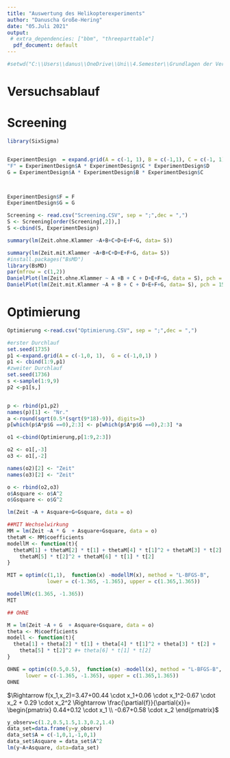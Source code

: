 ```yaml
---
title: "Auswertung des Helikopterexperiments"
author: "Danuscha Große-Hering"
date: "05.Juli 2021"
output:
 # extra_dependencies: ["bbm", "threeparttable"]
  pdf_document: default
---
```

```r
#setwd("C:\\Users\\danus\\OneDrive\\Uni\\4.Semester\\Grundlagen der Versuchspalnung\\1.Experiment\\GdV-Experiment-1\\Experiment 3")
```

# Versuchsablauf

# Screening
```r

library(SixSigma)


ExperimentDesign  = expand.grid(A = c(-1, 1), B = c(-1,1), C = c(-1, 1), D = c(-1,1), E = c(-1,1) )
"F" = ExperimentDesign$A * ExperimentDesign$C * ExperimentDesign$D
G = ExperimentDesign$A * ExperimentDesign$B * ExperimentDesign$C



ExperimentDesign$F = F
ExperimentDesign$G = G

```

```r
Screening <- read.csv("Screening.CSV", sep = ";",dec = ",")
S <- Screening[order(Screening[,2]),]
S <-cbind(S, ExperimentDesign)
```

```r
summary(lm(Zeit.ohne.Klammer ~A+B+C+D+E+F+G, data= S))
```
```r
summary(lm(Zeit.mit.Klammer ~A+B+C+D+E+F+G, data= S))
#install.packages("BsMD")
library(BsMD)
par(mfrow = c(1,2))
DanielPlot(lm(Zeit.ohne.Klammer ~ A +B + C + D+E+F+G, data = S), pch = 15)
DanielPlot(lm(Zeit.mit.Klammer ~A + B + C + D+E+F+G, data= S), pch = 15)
```

# Optimierung
```r
Optimierung <-read.csv("Optimierung.CSV", sep = ";",dec = ",")

#erster Durchlauf
set.seed(1735)
p1 <-expand.grid(A = c(-1,0, 1),  G = c(-1,0,1) )
p1 <- cbind(1:9,p1)
#zweiter Durchlauf
set.seed(1736)
s <-sample(1:9,9)
p2 <-p1[s,]


p <- rbind(p1,p2)
names(p)[1] <- "Nr."
a <-round(sqrt(0.5*(sqrt(9*18)-9)), digits=3)
p[which(p$A*p$G ==0),2:3] <- p[which(p$A*p$G ==0),2:3] *a

o1 <-cbind(Optimierung,p[1:9,2:3])

o2 <- o1[,-3]
o3 <- o1[,-2]

names(o2)[2] <- "Zeit"
names(o3)[2] <- "Zeit"

o <- rbind(o2,o3)
o$Asquare <- o$A^2
o$Gsquare <- o$G^2

lm(Zeit ~A + Asquare+G+Gsquare, data = o)

##MIT Wechselwirkung
MM = lm(Zeit ~A * G  + Asquare+Gsquare, data = o)
thetaM <- MM$coefficients
modellM <- function(t){
  thetaM[1] + thetaM[2] * t[1] + thetaM[4] * t[1]^2 + thetaM[3] * t[2] + 
    thetaM[5] * t[2]^2 + thetaM[6] * t[1] * t[2]
}

MIT = optim(c(1,1),  function(x) -modellM(x), method = "L-BFGS-B", 
             lower = c(-1.365, -1.365), upper = c(1.365,1.365))

modellM(c(1.365, -1.365))
MIT

## OHNE

M = lm(Zeit ~A + G  + Asquare+Gsquare, data = o)
theta <- M$coefficients
modell <- function(t){
  theta[1] + theta[2] * t[1] + theta[4] * t[1]^2 + theta[3] * t[2] + 
    theta[5] * t[2]^2 #+ theta[6] * t[1] * t[2]
}

OHNE = optim(c(0.5,0.5),  function(x) -modell(x), method = "L-BFGS-B", 
      lower = c(-1.365, -1.365), upper = c(1.365,1.365))
OHNE
```


$\Rightarrow f(x_1,x_2)=3.47+00.44 \cdot x_1+0.06 \cdot x_1^2-0.67 \cdot x_2 + 0.29 \cdot x_2^2 \Rightarrow \frac{\partial{f}}{\partial{x}}= \begin{pmatrix}
0.44+0.12 \cdot x_1 \\
-0.67+0.58 \cdot x_2
\end{pmatrix}$


```r
y_observ=c(1.2,0.5,1.5,1.3,0.2,1.4)
data_set=data.frame(y=y_observ)
data_set$A = c(-1,0,1,-1,0,1)
data_set$Asquare = data_set$A^2
lm(y~A+Asquare, data=data_set)
```

